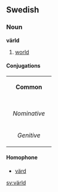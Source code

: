 ==Swedish==
===Noun===
'''värld'''
#[[world]]

====Conjugations====
{| border=1 cellspacing=0 
| bgcolor=#FFFFF0 colspan=5 align=center | '''Common''' 
|- 
|- bgcolor=#FFFFF0 align=center 
! rowspan=2 | 
| colspan=2 width=105 | ''Singular'' 
| colspan=2 | ''Plural'' 
|- bgcolor=#FFFFF0 align=center 
| width=105 | ''Indefinite'' 
| width=105 | ''Definite'' 
| width=105 | ''Indefinite'' 
|  width=105 | ''Definite'' 
|- align=center 
| width=105 bgcolor=#FFFFF0 | ''Nominative'' 
| [[värld]] 
| [[världen]] 
| [[världar]] 
| [[världarna]] 
|- align=center 
| width=105 bgcolor=#FFFFF0 | ''Genitive'' 
| [[världs]] 
| [[världens]] 
| [[världars]] 
| [[världarnas]]
|} 
====Homophone====
*[[värd]]
[[sv:värld]]